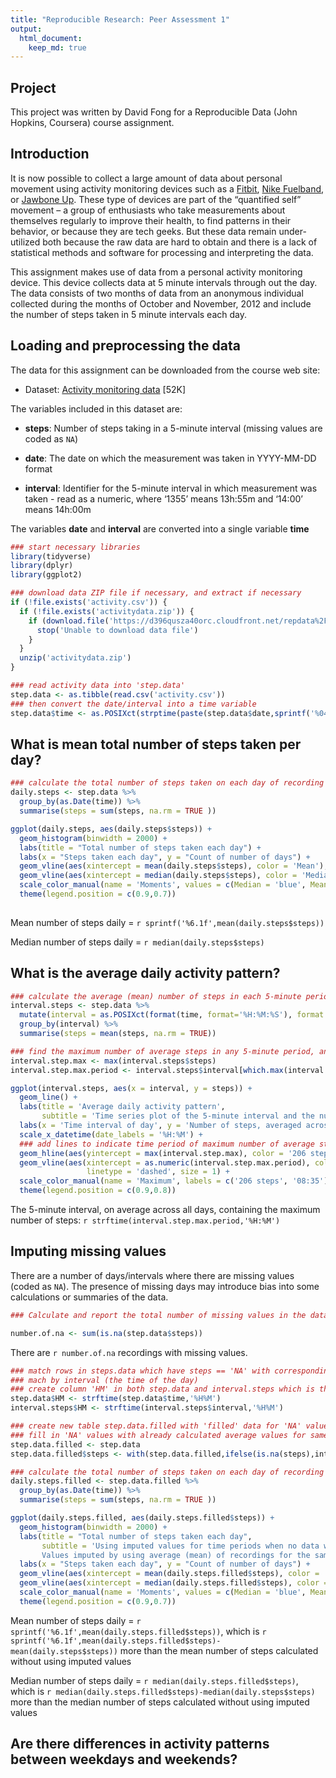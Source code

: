 ```yaml
---
title: "Reproducible Research: Peer Assessment 1"
output: 
  html_document:
    keep_md: true
---
```


## Project

This project was written by David Fong for a
Reproducible Data (John Hopkins, Coursera) course assignment.

## Introduction

It is now possible to collect a large amount of data about personal
movement using activity monitoring devices such as a
[Fitbit](http://www.fitbit.com), [Nike
Fuelband](http://www.nike.com/us/en_us/c/nikeplus-fuelband), or
[Jawbone Up](https://jawbone.com/up). These type of devices are part of
the "quantified self" movement -- a group of enthusiasts who take
measurements about themselves regularly to improve their health, to
find patterns in their behavior, or because they are tech geeks. But
these data remain under-utilized both because the raw data are hard to
obtain and there is a lack of statistical methods and software for
processing and interpreting the data.

This assignment makes use of data from a personal activity monitoring
device. This device collects data at 5 minute intervals through out the
day. The data consists of two months of data from an anonymous
individual collected during the months of October and November, 2012
and include the number of steps taken in 5 minute intervals each day.

## Loading and preprocessing the data

The data for this assignment can be downloaded from the course web
site:

* Dataset: [Activity monitoring data](https://d396qusza40orc.cloudfront.net/repdata%2Fdata%2Factivity.zip) [52K]

The variables included in this dataset are:

* **steps**: Number of steps taking in a 5-minute interval (missing
    values are coded as `NA`)

* **date**: The date on which the measurement was taken in YYYY-MM-DD
    format

* **interval**: Identifier for the 5-minute interval in which
    measurement was taken - read as a numeric, where '1355' means 13h:55m and '14:00' means 14h:00m 

The variables **date** and **interval** are converted into a single variable **time**


``` r

### start necessary libraries
library(tidyverse)
library(dplyr)
library(ggplot2)

```

``` r
### download data ZIP file if necessary, and extract if necessary
if (!file.exists('activity.csv')) {
  if (!file.exists('activitydata.zip')) {
    if (download.file('https://d396qusza40orc.cloudfront.net/repdata%2Fdata%2Factivity.zip','activitydata.zip')) {
      stop('Unable to download data file')
    }
  }
  unzip('activitydata.zip')
}

### read activity data into 'step.data'
step.data <- as.tibble(read.csv('activity.csv'))
### then convert the date/interval into a time variable
step.data$time <- as.POSIXct(strptime(paste(step.data$date,sprintf('%04d',step.data$interval)),'%Y-%m-%d %H%M'))

``` 

## What is mean total number of steps taken per day?

``` r

### calculate the total number of steps taken on each day of recording
daily.steps <- step.data %>%
  group_by(as.Date(time)) %>%
  summarise(steps = sum(steps, na.rm = TRUE ))

ggplot(daily.steps, aes(daily.steps$steps)) +
  geom_histogram(binwidth = 2000) +
  labs(title = "Total number of steps taken each day") +
  labs(x = "Steps taken each day", y = "Count of number of days") + 
  geom_vline(aes(xintercept = mean(daily.steps$steps), color = 'Mean'), linetype = 'dashed', size = 1) +
  geom_vline(aes(xintercept = median(daily.steps$steps), color = 'Median'), linetype = 'dashed', size = 1) +
  scale_color_manual(name = 'Moments', values = c(Median = 'blue', Mean = 'red')) + 
  theme(legend.position = c(0.9,0.7))
  

```

Mean number of steps daily = `r sprintf('%6.1f',mean(daily.steps$steps))`

Median number of steps daily = `r median(daily.steps$steps)`

## What is the average daily activity pattern?


``` r

### calculate the average (mean) number of steps in each 5-minute period across all days
interval.steps <- step.data %>%
  mutate(interval = as.POSIXct(format(time, format='%H:%M:%S'), format = '%H:%M:%S')) %>%
  group_by(interval) %>%
  summarise(steps = mean(steps, na.rm = TRUE))

### find the maximum number of average steps in any 5-minute period, and find the period
interval.step.max <- max(interval.steps$steps)
interval.step.max.period <- interval.steps$interval[which.max(interval.steps$steps)]

ggplot(interval.steps, aes(x = interval, y = steps)) +
  geom_line() +
  labs(title = 'Average daily activity pattern',
       subtitle = 'Time series plot of the 5-minute interval and the number of steps') +
  labs(x = 'Time interval of day', y = 'Number of steps, averaged across all days') +
  scale_x_datetime(date_labels = '%H:%M') +
  ### add lines to indicate time period of maximum number of average steps
  geom_hline(aes(yintercept = max(interval.step.max), color = '206 steps'), linetype = 'dashed', size = 1) +
  geom_vline(aes(xintercept = as.numeric(interval.step.max.period), color = '08:35'),
                 linetype = 'dashed', size = 1) +
  scale_color_manual(name = 'Maximum', labels = c('206 steps', '08:35'), values = c('red', 'blue')) +
  theme(legend.position = c(0.9,0.8))

```

The 5-minute interval, on average across all days, containing the maximum number of steps:
`r strftime(interval.step.max.period,'%H:%M')`

## Imputing missing values

There are a number of days/intervals where there are missing
values (coded as `NA`). The presence of missing days may introduce
bias into some calculations or summaries of the data.

``` r
### Calculate and report the total number of missing values in the dataset

number.of.na <- sum(is.na(step.data$steps))

```

There are `r number.of.na` recordings with missing values.

``` r
### match rows in steps.data which have steps == 'NA' with corresponding rows in interval.steps
### mach by interval (the time of the day)
### create column 'HM' in both step.data and interval.steps which is the string of the time in HHMM format
step.data$HM <- strftime(step.data$time,'%H%M')
interval.steps$HM <- strftime(interval.steps$interval,'%H%M')

### create new table step.data.filled with 'filled' data for 'NA' values for steps
### fill in 'NA' values with already calculated average values for same 5-minute time period in interval.steps
step.data.filled <- step.data
step.data.filled$steps <- with(step.data.filled,ifelse(is.na(steps),interval.steps[match(HM,interval.steps$HM),]$steps,steps))

### calculate the total number of steps taken on each day of recording
daily.steps.filled <- step.data.filled %>%
  group_by(as.Date(time)) %>%
  summarise(steps = sum(steps, na.rm = TRUE ))

ggplot(daily.steps.filled, aes(daily.steps.filled$steps)) +
  geom_histogram(binwidth = 2000) +
  labs(title = "Total number of steps taken each day",
       subtitle = 'Using imputed values for time periods when no data was recorded\n
       Values imputed by using average (mean) of recordings for the same time period on other days') +
  labs(x = "Steps taken each day", y = "Count of number of days") + 
  geom_vline(aes(xintercept = mean(daily.steps.filled$steps), color = 'Mean'), linetype = 'dashed', size = 1) +
  geom_vline(aes(xintercept = median(daily.steps.filled$steps), color = 'Median'), linetype = 'dashed', size = 1) +
  scale_color_manual(name = 'Moments', values = c(Median = 'blue', Mean = 'red')) + 
  theme(legend.position = c(0.9,0.7))


```

Mean number of steps daily = `r sprintf('%6.1f',mean(daily.steps.filled$steps))`, which is `r sprintf('%6.1f',mean(daily.steps.filled$steps)-mean(daily.steps$steps))` more than the mean number of steps calculated without using imputed values

Median number of steps daily = `r median(daily.steps.filled$steps)`, which is `r median(daily.steps.filled$steps)-median(daily.steps$steps)` more than the median number of steps calculated without using imputed values


## Are there differences in activity patterns between weekdays and weekends?